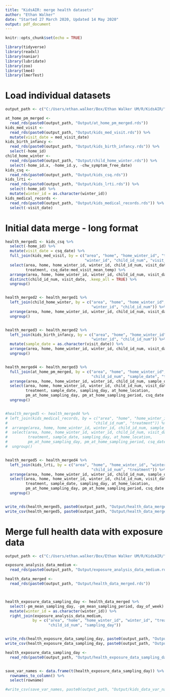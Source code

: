 ```yaml
---
title: "KidsAIR: merge health datasets"
author: "Ethan Walker"
date: "Started 27 March 2020, Updated 14 May 2020"
output: pdf_document
---
```


```r
knitr::opts_chunk$set(echo = TRUE)
```

```r
library(tidyverse)
library(readxl)
library(naniar)
library(lubridate)
library(zoo)
library(lme4)
library(lmerTest)
```

# Load individual datasets
```r
output_path <- c("C:/Users/ethan.walker/Box/Ethan Walker UM/R/KidsAIR/")

at_home_pm_merged <- 
  read_rds(paste0(output_path, "Output/at_home_pm_merged.rds"))
kids_med_visit <- 
  read_rds(paste0(output_path, "Output/kids_med_visit.rds")) %>% 
  mutate(visit_date = med_visit_date) 
kids_birth_infancy <- 
  read_rds(paste0(output_path, "Output/kids_birth_infancy.rds")) %>% 
  select(-home_id)
child_home_winter <- 
  read_rds(paste0(output_path, "Output/child_home_winter.rds")) %>% 
  select(-home_id.x, -home_id.y, -chw_symptom_free_date)
kids_csq <- 
  read_rds(paste0(output_path, "Output/kids_csq.rds"))
kids_lrti <- 
  read_rds(paste0(output_path, "Output/kids_lrti.rds")) %>% 
  select(-home_id) %>% 
  mutate(winter_id = as.character(winter_id))
kids_medical_records <- 
  read_rds(paste0(output_path, "Output/kids_medical_records.rds")) %>% 
  select(-visit_date)
```


# Initial data merge - long format
```r
health_merged1 <- kids_csq %>% 
  select(-home_id) %>% 
  mutate(visit_date = csq_date) %>% 
  full_join(kids_med_visit, by = c("area", "home", "home_winter_id", "treatment",
                                   "winter_id", "child_id_num", "visit_date")) %>% 
  select(area, home, home_winter_id, winter_id, child_id_num, visit_date,
         treatment, csq_date:med_visit_mean_temp) %>% 
  arrange(area, home, home_winter_id, winter_id, child_id_num, visit_date) %>% 
  distinct(child_id_num, visit_date, .keep_all = TRUE) %>% 
  ungroup()


health_merged2 <- health_merged1 %>% 
  left_join(child_home_winter, by = c("area", "home", "home_winter_id", "treatment",
                                      "winter_id", "child_id_num")) %>% 
  arrange(area, home, home_winter_id, winter_id, child_id_num, visit_date) %>% 
  ungroup()


health_merged3 <- health_merged2 %>% 
  left_join(kids_birth_infancy, by = c("area", "home", "home_winter_id", "treatment",
                                      "winter_id", "child_id_num")) %>% 
  mutate(sample_date = as.character(visit_date)) %>% 
  arrange(area, home, home_winter_id, winter_id, child_id_num, visit_date) %>% 
  ungroup()


health_merged4 <- health_merged3 %>% 
  full_join(at_home_pm_merged, by = c("area", "home", "home_winter_id", "winter_id", 
                                      "child_id_num", "sample_date", "treatment")) %>% 
  arrange(area, home, home_winter_id, winter_id, child_id_num, sample_date) %>% 
  select(area, home, home_winter_id, winter_id, child_id_num, visit_date,
         treatment, sample_date, sampling_day, at_home_location, 
         pm_at_home_sampling_day, pm_at_home_sampling_period, csq_date:at_home) %>% 
  ungroup()


#health_merged5 <- health_merged4 %>% 
# left_join(kids_medical_records, by = c("area", "home", "home_winter_id", "winter_id", 
#                                      "child_id_num", "treatment")) %>% 
#  arrange(area, home, home_winter_id, winter_id, child_id_num, sample_date) %>% 
#  select(area, home, home_winter_id, winter_id, child_id_num, visit_date,
#         treatment, sample_date, sampling_day, at_home_location, 
#         pm_at_home_sampling_day, pm_at_home_sampling_period, csq_date:med_rec_comments) %>% 
#  ungroup()


health_merged5 <- health_merged4 %>% 
  left_join(kids_lrti, by = c("area", "home", "home_winter_id", "winter_id", 
                                      "child_id_num", "treatment")) %>% 
  arrange(area, home, home_winter_id, winter_id, child_id_num, sample_date) %>% 
  select(area, home, home_winter_id, winter_id, child_id_num, visit_date,
         treatment, sample_date, sampling_day, at_home_location, 
         pm_at_home_sampling_day, pm_at_home_sampling_period, csq_date:lrti_professional_comments) %>% 
  ungroup() 


write_rds(health_merged5, paste0(output_path, "Output/health_data_merged.rds"))
write_csv(health_merged5, paste0(output_path, "Output/health_data_merged.csv"))
```


# Merge full health data with exposure data
```r
output_path <- c("C:/Users/ethan.walker/Box/Ethan Walker UM/R/KidsAIR/")

exposure_analysis_data_medium <- 
  read_rds(paste0(output_path, "Output/exposure_analysis_data_medium.rds")) 

health_data_merged <- 
  read_rds(paste0(output_path, "Output/health_data_merged.rds")) 



health_exposure_data_sampling_day <- health_data_merged %>% 
  select(-pm_mean_sampling_day, -pm_mean_sampling_period, day_of_week) %>% 
  mutate(winter_id = as.character(winter_id)) %>% 
  right_join(exposure_analysis_data_medium,
            by = c("area", "home", "home_winter_id", "winter_id", "treatment",
                   "child_id_num", "sampling_day"))


write_rds(health_exposure_data_sampling_day, paste0(output_path, "Output/health_exposure_data_sampling_day.rds"))
write_csv(health_exposure_data_sampling_day, paste0(output_path, "Output/health_exposure_data_sampling_day.csv"))
```

```r
health_exposure_data_sampling_day <- 
  read_rds(paste0(output_path, "Output/health_exposure_data_sampling_day.rds"))


save_var_names <- data.frame(t(health_exposure_data_sampling_day)) %>% 
  rownames_to_column() %>% 
  select(rowname)

#write_csv(save_var_names, paste0(output_path, "Output/kids_data_var_names.csv"))
```

